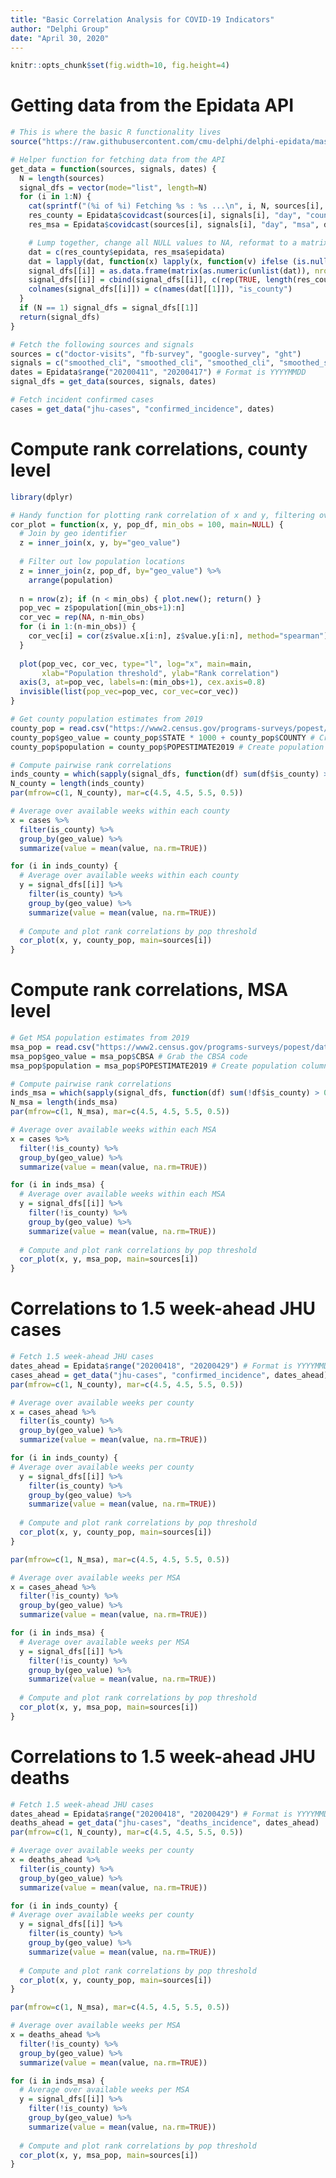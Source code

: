 ```yaml
---
title: "Basic Correlation Analysis for COVID-19 Indicators"
author: "Delphi Group"
date: "April 30, 2020"
---
```



```r
knitr::opts_chunk$set(fig.width=10, fig.height=4)
```


Getting data from the Epidata API
===

```r
# This is where the basic R functionality lives
source("https://raw.githubusercontent.com/cmu-delphi/delphi-epidata/master/src/client/delphi_epidata.R")

# Helper function for fetching data from the API
get_data = function(sources, signals, dates) {
  N = length(sources)
  signal_dfs = vector(mode="list", length=N)
  for (i in 1:N) {
    cat(sprintf("(%i of %i) Fetching %s : %s ...\n", i, N, sources[i], signals[i]))
    res_county = Epidata$covidcast(sources[i], signals[i], "day", "county", dates, "*")
    res_msa = Epidata$covidcast(sources[i], signals[i], "day", "msa", dates, "*")

    # Lump together, change all NULL values to NA, reformat to a matrix
    dat = c(res_county$epidata, res_msa$epidata)
    dat = lapply(dat, function(x) lapply(x, function(v) ifelse (is.null(v), NA, v)))
    signal_dfs[[i]] = as.data.frame(matrix(as.numeric(unlist(dat)), nrow=length(dat), byrow=TRUE))
    signal_dfs[[i]] = cbind(signal_dfs[[i]], c(rep(TRUE, length(res_county$epidata)), rep(FALSE, length(res_msa$epidata))))
    colnames(signal_dfs[[i]]) = c(names(dat[[1]]), "is_county")
  }
  if (N == 1) signal_dfs = signal_dfs[[1]] 
  return(signal_dfs)
}

# Fetch the following sources and signals
sources = c("doctor-visits", "fb-survey", "google-survey", "ght")
signals = c("smoothed_cli", "smoothed_cli", "smoothed_cli", "smoothed_search")
dates = Epidata$range("20200411", "20200417") # Format is YYYYMMDD
signal_dfs = get_data(sources, signals, dates)

# Fetch incident confirmed cases
cases = get_data("jhu-cases", "confirmed_incidence", dates)
```

Compute rank correlations, county level
===

```r
library(dplyr)

# Handy function for plotting rank correlation of x and y, filtering over various population thresholds
cor_plot = function(x, y, pop_df, min_obs = 100, main=NULL) {
  # Join by geo identifier
  z = inner_join(x, y, by="geo_value")
    
  # Filter out low population locations
  z = inner_join(z, pop_df, by="geo_value") %>%
    arrange(population)
    
  n = nrow(z); if (n < min_obs) { plot.new(); return() }
  pop_vec = z$population[(min_obs+1):n]
  cor_vec = rep(NA, n-min_obs)
  for (i in 1:(n-min_obs)) {
    cor_vec[i] = cor(z$value.x[i:n], z$value.y[i:n], method="spearman")
  }
  
  plot(pop_vec, cor_vec, type="l", log="x", main=main,
       xlab="Population threshold", ylab="Rank correlation")
  axis(3, at=pop_vec, labels=n:(min_obs+1), cex.axis=0.8)
  invisible(list(pop_vec=pop_vec, cor_vec=cor_vec))
}

# Get county population estimates from 2019
county_pop = read.csv("https://www2.census.gov/programs-surveys/popest/datasets/2010-2019/counties/totals/co-est2019-alldata.csv")
county_pop$geo_value = county_pop$STATE * 1000 + county_pop$COUNTY # Create 5-digit FIPS code
county_pop$population = county_pop$POPESTIMATE2019 # Create population column

# Compute pairwise rank correlations
inds_county = which(sapply(signal_dfs, function(df) sum(df$is_county) > 0))
N_county = length(inds_county)
par(mfrow=c(1, N_county), mar=c(4.5, 4.5, 5.5, 0.5))

# Average over available weeks within each county
x = cases %>% 
  filter(is_county) %>%
  group_by(geo_value) %>%
  summarize(value = mean(value, na.rm=TRUE))

for (i in inds_county) {
  # Average over available weeks within each county 
  y = signal_dfs[[i]] %>% 
    filter(is_county) %>%
    group_by(geo_value) %>%
    summarize(value = mean(value, na.rm=TRUE))
    
  # Compute and plot rank correlations by pop threshold
  cor_plot(x, y, county_pop, main=sources[i])
}
```

Compute rank correlations, MSA level
===

```r
# Get MSA population estimates from 2019
msa_pop = read.csv("https://www2.census.gov/programs-surveys/popest/datasets/2010-2019/metro/totals/cbsa-est2019-alldata.csv")
msa_pop$geo_value = msa_pop$CBSA # Grab the CBSA code
msa_pop$population = msa_pop$POPESTIMATE2019 # Create population column

# Compute pairwise rank correlations
inds_msa = which(sapply(signal_dfs, function(df) sum(!df$is_county) > 0))
N_msa = length(inds_msa)
par(mfrow=c(1, N_msa), mar=c(4.5, 4.5, 5.5, 0.5))

# Average over available weeks within each MSA 
x = cases %>% 
  filter(!is_county) %>%
  group_by(geo_value) %>%
  summarize(value = mean(value, na.rm=TRUE))

for (i in inds_msa) {
  # Average over available weeks within each MSA 
  y = signal_dfs[[i]] %>% 
    filter(!is_county) %>%
    group_by(geo_value) %>%
    summarize(value = mean(value, na.rm=TRUE))
    
  # Compute and plot rank correlations by pop threshold
  cor_plot(x, y, msa_pop, main=sources[i])
}
```

Correlations to 1.5 week-ahead JHU cases
===

```r
# Fetch 1.5 week-ahead JHU cases
dates_ahead = Epidata$range("20200418", "20200429") # Format is YYYYMMDD
cases_ahead = get_data("jhu-cases", "confirmed_incidence", dates_ahead)
par(mfrow=c(1, N_county), mar=c(4.5, 4.5, 5.5, 0.5))

# Average over available weeks per county
x = cases_ahead %>% 
  filter(is_county) %>%
  group_by(geo_value) %>%
  summarize(value = mean(value, na.rm=TRUE))

for (i in inds_county) {
# Average over available weeks per county
  y = signal_dfs[[i]] %>% 
    filter(is_county) %>%
    group_by(geo_value) %>%
    summarize(value = mean(value, na.rm=TRUE))
    
  # Compute and plot rank correlations by pop threshold
  cor_plot(x, y, county_pop, main=sources[i])
}

par(mfrow=c(1, N_msa), mar=c(4.5, 4.5, 5.5, 0.5))

# Average over available weeks per MSA
x = cases_ahead %>% 
  filter(!is_county) %>%
  group_by(geo_value) %>%
  summarize(value = mean(value, na.rm=TRUE))

for (i in inds_msa) {
  # Average over available weeks per MSA
  y = signal_dfs[[i]] %>% 
    filter(!is_county) %>%
    group_by(geo_value) %>%
    summarize(value = mean(value, na.rm=TRUE))
    
  # Compute and plot rank correlations by pop threshold
  cor_plot(x, y, msa_pop, main=sources[i])
}
```

Correlations to 1.5 week-ahead JHU deaths
===

```r
# Fetch 1.5 week-ahead JHU cases
dates_ahead = Epidata$range("20200418", "20200429") # Format is YYYYMMDD
deaths_ahead = get_data("jhu-cases", "deaths_incidence", dates_ahead)
par(mfrow=c(1, N_county), mar=c(4.5, 4.5, 5.5, 0.5))

# Average over available weeks per county
x = deaths_ahead %>% 
  filter(is_county) %>%
  group_by(geo_value) %>%
  summarize(value = mean(value, na.rm=TRUE))

for (i in inds_county) {
# Average over available weeks per county
  y = signal_dfs[[i]] %>% 
    filter(is_county) %>%
    group_by(geo_value) %>%
    summarize(value = mean(value, na.rm=TRUE))
    
  # Compute and plot rank correlations by pop threshold
  cor_plot(x, y, county_pop, main=sources[i])
}

par(mfrow=c(1, N_msa), mar=c(4.5, 4.5, 5.5, 0.5))

# Average over available weeks per MSA
x = deaths_ahead %>% 
  filter(!is_county) %>%
  group_by(geo_value) %>%
  summarize(value = mean(value, na.rm=TRUE))

for (i in inds_msa) {
  # Average over available weeks per MSA
  y = signal_dfs[[i]] %>% 
    filter(!is_county) %>%
    group_by(geo_value) %>%
    summarize(value = mean(value, na.rm=TRUE))
    
  # Compute and plot rank correlations by pop threshold
  cor_plot(x, y, msa_pop, main=sources[i])
}
```
